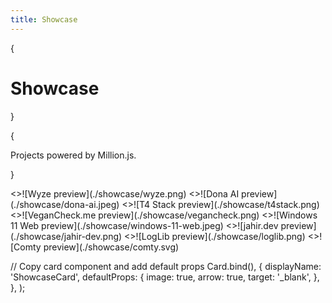 ```yaml
---
title: Showcase
---
```



{<h1 className="mt-10 mb-4 text-center text-[2.5rem] font-bold tracking-tight">Showcase</h1>}

{<p className="mb-16 text-center text-lg text-gray-500 dark:text-gray-400">Projects powered by Million.js.</p>}

<Cards>
  <ShowcaseCard title="Wyze" href="https://wyze.com/">
    <>![Wyze preview](./showcase/wyze.png)</>
  </ShowcaseCard>
  <ShowcaseCard title="Dona AI" href="https://dona.ai/">
    <>![Dona AI preview](./showcase/dona-ai.jpeg)</>
  </ShowcaseCard>
  <ShowcaseCard title="T4 Stack" href="https://t4stack.com/">
    <>![T4 Stack preview](./showcase/t4stack.png)</>
  </ShowcaseCard>
  <ShowcaseCard title="VeganCheck.me" href="https://vegancheck.me/">
    <>![VeganCheck.me preview](./showcase/vegancheck.png)</>
  </ShowcaseCard>
  <ShowcaseCard
    title="Windows 11 Web"
    href="https://github.com/PiyushSuthar/Windows-11-Web"
  >
    <>![Windows 11 Web preview](./showcase/windows-11-web.jpeg)</>
  </ShowcaseCard>
  <ShowcaseCard
    title="jahir.dev"
    href="https://github.com/jahirfiquitiva/jahir.dev"
  >
    <>![jahir.dev preview](./showcase/jahir-dev.png)</>
  </ShowcaseCard>
  <ShowcaseCard title="LogLib" href="https://www.loglib.io/">
    <>![LogLib preview](./showcase/loglib.png)</>
  </ShowcaseCard>
  <ShowcaseCard title="Comty" href="https://github.com/ragestudio/comty">
    <>![Comty preview](./showcase/comty.svg)</>
  </ShowcaseCard>
</Cards>

  // Copy card component and add default props
  Card.bind(),
  {
    displayName: 'ShowcaseCard',
    defaultProps: {
      image: true,
      arrow: true,
      target: '_blank',
    },
  },
);

<style global jsx>{`
  img {
    aspect-ratio: 12/6.3;
    object-fit: cover;
  }
`}</style>
